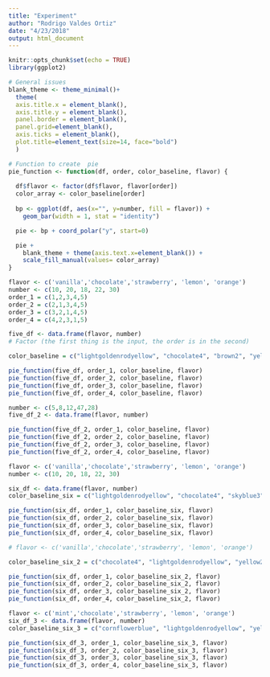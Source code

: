 ```yaml
---
title: "Experiment"
author: "Rodrigo Valdes Ortiz"
date: "4/23/2018"
output: html_document
---
```


```r
knitr::opts_chunk$set(echo = TRUE)
library(ggplot2)
```

```r
# General issues
blank_theme <- theme_minimal()+
  theme(
  axis.title.x = element_blank(),
  axis.title.y = element_blank(),
  panel.border = element_blank(),
  panel.grid=element_blank(),
  axis.ticks = element_blank(),
  plot.title=element_text(size=14, face="bold")
  )
```

```r
# Function to create  pie
pie_function <- function(df, order, color_baseline, flavor) {
  
  df$flavor <- factor(df$flavor, flavor[order])
  color_array <- color_baseline[order]
  
  bp <- ggplot(df, aes(x="", y=number, fill = flavor)) + 
    geom_bar(width = 1, stat = "identity")

  pie <- bp + coord_polar("y", start=0)

  pie +  
    blank_theme + theme(axis.text.x=element_blank()) + 
    scale_fill_manual(values= color_array)
}
```

```r
flavor <- c('vanilla','chocolate','strawberry', 'lemon', 'orange')
number <- c(10, 20, 18, 22, 30)
order_1 = c(1,2,3,4,5)
order_2 = c(2,1,3,4,5)
order_3 = c(3,2,1,4,5)
order_4 = c(4,2,3,1,5)

five_df <- data.frame(flavor, number)
# Factor (the first thing is the input, the order is in the second)

color_baseline = c("lightgoldenrodyellow", "chocolate4", "brown2", "yellow2", "darkorange2")
```


```r
pie_function(five_df, order_1, color_baseline, flavor)
pie_function(five_df, order_2, color_baseline, flavor)
pie_function(five_df, order_3, color_baseline, flavor)
pie_function(five_df, order_4, color_baseline, flavor)
```

```r
number <- c(5,8,12,47,28)
five_df_2 <- data.frame(flavor, number)

pie_function(five_df_2, order_1, color_baseline, flavor)
pie_function(five_df_2, order_2, color_baseline, flavor)
pie_function(five_df_2, order_3, color_baseline, flavor)
pie_function(five_df_2, order_4, color_baseline, flavor)

```

```r
flavor <- c('vanilla','chocolate','strawberry', 'lemon', 'orange')
number <- c(10, 20, 18, 22, 30)

six_df <- data.frame(flavor, number)
color_baseline_six = c("lightgoldenrodyellow", "chocolate4", "skyblue3", "yellow2", "darkorange2")

pie_function(six_df, order_1, color_baseline_six, flavor)
pie_function(six_df, order_2, color_baseline_six, flavor)
pie_function(six_df, order_3, color_baseline_six, flavor)
pie_function(six_df, order_4, color_baseline_six, flavor)

```

```r
# flavor <- c('vanilla','chocolate','strawberry', 'lemon', 'orange')

color_baseline_six_2 = c("chocolate4", "lightgoldenrodyellow", "yellow2", "darkorange2", "brown2")

pie_function(six_df, order_1, color_baseline_six_2, flavor)
pie_function(six_df, order_2, color_baseline_six_2, flavor)
pie_function(six_df, order_3, color_baseline_six_2, flavor)
pie_function(six_df, order_4, color_baseline_six_2, flavor)
```

```r
flavor <- c('mint','chocolate','strawberry', 'lemon', 'orange')
six_df_3 <- data.frame(flavor, number)
color_baseline_six_3 = c("cornflowerblue", "lightgoldenrodyellow", "yellow2", "darkorange2", "brown2")

pie_function(six_df_3, order_1, color_baseline_six_3, flavor)
pie_function(six_df_3, order_2, color_baseline_six_3, flavor)
pie_function(six_df_3, order_3, color_baseline_six_3, flavor)
pie_function(six_df_3, order_4, color_baseline_six_3, flavor)
```



